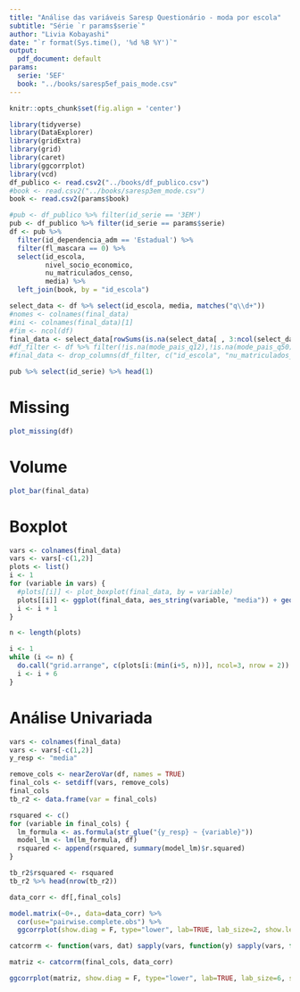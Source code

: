 ```yaml
---
title: "Análise das variáveis Saresp Questionário - moda por escola"
subtitle: "Série `r params$serie`"
author: "Livia Kobayashi"
date: "`r format(Sys.time(), '%d %B %Y')`"
output: 
  pdf_document: default
params: 
  serie: '5EF'
  book: "../books/saresp5ef_pais_mode.csv"  
---
```


```r
knitr::opts_chunk$set(fig.align = 'center')
```

```r
library(tidyverse)
library(DataExplorer)
library(gridExtra)
library(grid)
library(caret)
library(ggcorrplot)
library(vcd)
df_publico <- read.csv2("../books/df_publico.csv")
#book <- read.csv2("../books/saresp3em_mode.csv")
book <- read.csv2(params$book)
```


```r
#pub <- df_publico %>% filter(id_serie == '3EM')
pub <- df_publico %>% filter(id_serie == params$serie)
df <- pub %>% 
  filter(id_dependencia_adm == 'Estadual') %>% 
  filter(fl_mascara == 0) %>% 
  select(id_escola,
         nivel_socio_economico,
         nu_matriculados_censo,
         media) %>% 
  left_join(book, by = "id_escola")

select_data <- df %>% select(id_escola, media, matches("q\\d+"))
#nomes <- colnames(final_data)
#ini <- colnames(final_data)[1]
#fim <- ncol(df)
final_data <- select_data[rowSums(is.na(select_data[ , 3:ncol(select_data)])) == 0, ]
#df_filter <- df %>% filter(!is.na(mode_pais_q12),!is.na(mode_pais_q50))
#final_data <- drop_columns(df_filter, c("id_escola", "nu_matriculados_censo", "serie", "cd_ue"))

pub %>% select(id_serie) %>% head(1)
```
# Missing
```r
plot_missing(df)
```

# Volume
```r
plot_bar(final_data)
```

# Boxplot
```r
vars <- colnames(final_data)
vars <- vars[-c(1,2)]
plots <- list()
i <- 1
for (variable in vars) {
  #plots[[i]] <- plot_boxplot(final_data, by = variable)
  plots[[i]] <- ggplot(final_data, aes_string(variable, "media")) + geom_boxplot()
  i <- i + 1
}

n <- length(plots)

i <- 1
while (i <= n) {
  do.call("grid.arrange", c(plots[i:(min(i+5, n))], ncol=3, nrow = 2))
  i <- i + 6
}


```



# Análise Univariada
```r

vars <- colnames(final_data)
vars <- vars[-c(1,2)]
y_resp <- "media"

remove_cols <- nearZeroVar(df, names = TRUE)
final_cols <- setdiff(vars, remove_cols)
final_cols
tb_r2 <- data.frame(var = final_cols)

rsquared <- c()
for (variable in final_cols) {
  lm_formula <- as.formula(str_glue("{y_resp} ~ {variable}"))
  model_lm <- lm(lm_formula, df)
  rsquared <- append(rsquared, summary(model_lm)$r.squared)
}

tb_r2$rsquared <- rsquared
tb_r2 %>% head(nrow(tb_r2))

```
```r
data_corr <- df[,final_cols]

model.matrix(~0+., data=data_corr) %>% 
  cor(use="pairwise.complete.obs") %>% 
  ggcorrplot(show.diag = F, type="lower", lab=TRUE, lab_size=2, show.legend = F)
```


```r

catcorrm <- function(vars, dat) sapply(vars, function(y) sapply(vars, function(x) assocstats(table(dat[,x],dat[,y]))$cramer))

matriz <- catcorrm(final_cols, data_corr)

ggcorrplot(matriz, show.diag = F, type="lower", lab=TRUE, lab_size=6, show.legend = F)
```

